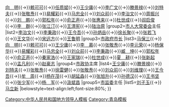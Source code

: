 {{Navbox
|name=中华人民共和国青岛市正职领导人
|title=[[中华人民共和国]][[青岛市]][[党和国家机构|五大机构]]正职领导人
|above=
|image=[[File:Flag of the People's Republic of China.svg|80px]]
|state={{{state<includeonly>|collapsed</includeonly>}}}
|group1=[[中国共产党青岛市委员会|市委]][[中国共产党青岛市委员会#历任市委主要负责人|书记]]
|list1=[[薛尚实]]{{→}}[[向明_(政治人物)|向　明]]{{→}}[[赖可可]]{{→}}[[任质斌]]{{→}}[[王少庸]]{{→}}[[李广文 (1916年)|李广文]]{{→}}[[滕景禄]]{{→}}[[刘特夫]]{{→}}[[张敬焘]]{{→}}[[易耀彩]]{{→}}[[马忠全]]{{→}}[[刘众前]]{{→}}[[李治文]]{{→}}[[周振兴]]{{→}}[[刘鹏 (1924年)|刘　鹏]]{{→}}[[郭松年]]{{→}}[[俞正声]]{{→}}[[张惠来]]{{→}}[[杜世成]]{{→}}[[阎启俊]]{{→}}[[李群 (1962年)|李　群]]{{→}}[[张江汀]]{{→}}[[王清宪]]{{→}}[[陆治原]]
|group2=[[青岛市人民代表大会常务委员会|市人大常委会]]主任
|list2=[[李治文]]{{→}}[[李秉政]]{{→}}[[王今吾]]{{→}}[[孙炳岳]]{{→}}[[徐长聚]]{{→}}[[张若飞]]{{→}}[[王文华 (1957年)|王文华]]{{→}}[[宋远方]]{{→}}[[王鲁明 (1961年)|王鲁明]]
|group3=[[青岛市人民政府|市政府]][[青島市行政首長列表|市长]]
|list3=[[马保三]]{{→}}[[向明 (政治人物)|向　明]]{{→}}[[赖可可]]{{→}}[[王少庸]]{{→}}[[李慕 (1914年)|李　慕]]{{→}}[[张敬焘]]{{→}}[[李元荣]]{{→}}[[杨保华]]{{→}}[[易耀彩]]{{→}}[[马忠全]]{{→}}[[刘众前]]{{→}}[[李秉政]]{{→}}[[臧坤|臧　坤]]{{→}}[[郭松年]]{{→}}[[俞正声]]{{→}}[[秦家浩]]{{→}}[[王家瑞]]{{→}}[[杜世成]]{{→}}[[夏耕|夏　耕]]{{→}}[[张新起]]{{→}}[[孟凡利 (1965年)|孟凡利]]{{→}}[[赵豪志]]
|group4=[[中国人民政治协商会议青岛市委员会|市政协]]主席
|list4=[[王少庸]]{{→}}[[滕景禄]]{{→}}[[刘特夫]]{{→}}[[张敬焘]]{{→}}[[徐雷健]]{{→}}[[张敬焘]]{{→}}[[刘众前]]{{→}}[[刘维理]]{{→}}[[王今吾]]{{→}}[[牟周|牟　周]]{{→}}[[杨在茂]]{{→}}[[胡延森]]{{→}}[[张旭升 (1945年)|张旭升]]{{→}}[[孙德汉]]{{→}}[[王书坚]]{{→}}[[张少军]]{{→}}[[杨军 (1959年)|杨　军]]{{→}}[[汲斌昌]]
|group5=[[青岛市监察委员会|市监委]]主任
|list5=[[刘子玉 (1961年)|刘子玉]]{{→}}[[马立新 (1967年)|马立新]]
|belowstyle=text-align:left;font-size:80%;
}}<noinclude>
{{collapsible option}}
[[Category:中华人民共和国地方领导人模板]]
[[Category:青岛模板]]
</noinclude>